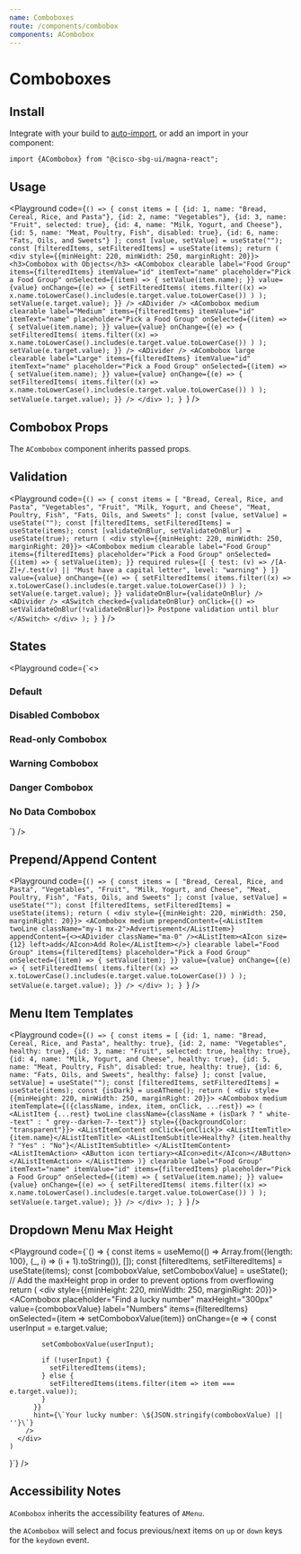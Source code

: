 ```yaml
---
name: Comboboxes
route: /components/combobox
components: ACombobox
---
```


# Comboboxes

## Install

Integrate with your build to [auto-import](/#integrating), or add an import in your component:

```
import {ACombobox} from "@cisco-sbg-ui/magna-react";
```

## Usage

<Playground
  code={`() => {
  const items = [
    {id: 1, name: "Bread, Cereal, Rice, and Pasta"},
    {id: 2, name: "Vegetables"},
    {id: 3, name: "Fruit", selected: true},
    {id: 4, name: "Milk, Yogurt, and Cheese"},
    {id: 5, name: "Meat, Poultry, Fish", disabled: true},
    {id: 6, name: "Fats, Oils, and Sweets"}
  ];
  const [value, setValue] = useState("");
  const [filteredItems, setFilteredItems] = useState(items);
  return (
    <div style={{minHeight: 220, minWidth: 250, marginRight: 20}}>
      <h3>Combobox with Objects</h3>
      <ACombobox
        clearable
        label="Food Group"
        items={filteredItems}
        itemValue="id"
        itemText="name"
        placeholder="Pick a Food Group"
        onSelected={(item) => {
          setValue(item.name);
        }}
        value={value}
        onChange={(e) => {
          setFilteredItems(
            items.filter((x) =>
              x.name.toLowerCase().includes(e.target.value.toLowerCase())
            )
          );
          setValue(e.target.value);
        }}
      />
      <ADivider />
      <ACombobox
        medium
        clearable
        label="Medium"
        items={filteredItems}
        itemValue="id"
        itemText="name"
        placeholder="Pick a Food Group"
        onSelected={(item) => {
          setValue(item.name);
        }}
        value={value}
        onChange={(e) => {
          setFilteredItems(
            items.filter((x) =>
              x.name.toLowerCase().includes(e.target.value.toLowerCase())
            )
          );
          setValue(e.target.value);
        }}
      />
      <ADivider />
      <ACombobox
        large
        clearable
        label="Large"
        items={filteredItems}
        itemValue="id"
        itemText="name"
        placeholder="Pick a Food Group"
        onSelected={(item) => {
          setValue(item.name);
        }}
        value={value}
        onChange={(e) => {
          setFilteredItems(
            items.filter((x) =>
              x.name.toLowerCase().includes(e.target.value.toLowerCase())
            )
          );
          setValue(e.target.value);
        }}
      />
    </div>
  );
}
`}
/>

## Combobox Props

The `ACombobox` component inherits passed props.

<Props of="ACombobox" />

## Validation

<Playground
  code={`() => {
  const items = [
    "Bread, Cereal, Rice, and Pasta",
    "Vegetables",
    "Fruit",
    "Milk, Yogurt, and Cheese",
    "Meat, Poultry, Fish",
    "Fats, Oils, and Sweets"
  ];
  const [value, setValue] = useState("");
  const [filteredItems, setFilteredItems] = useState(items);
  const [validateOnBlur, setValidateOnBlur] = useState(true);
  return (
    <div style={{minHeight: 220, minWidth: 250, marginRight: 20}}>
      <ACombobox
        medium
        clearable
        label="Food Group"
        items={filteredItems}
        placeholder="Pick a Food Group"
        onSelected={(item) => {
          setValue(item);
        }}
        required
        rules={[
          {
            test: (v) => /[A-Z]+/.test(v) || "Must have a capital letter",
            level: "warning"
          }
        ]}
        value={value}
        onChange={(e) => {
          setFilteredItems(
            items.filter((x) =>
              x.toLowerCase().includes(e.target.value.toLowerCase())
            )
          );
          setValue(e.target.value);
        }}
        validateOnBlur={validateOnBlur}
      />
      <ADivider />
      <ASwitch
        checked={validateOnBlur}
        onClick={() => setValidateOnBlur(!validateOnBlur)}>
        Postpone validation until blur
      </ASwitch>
    </div>
  );
}
`}
/>

## States

<Playground
  code={`<>
  <div style={{minHeight: 220, minWidth: 250, marginRight: 20}}>
    <h3>Default</h3>
    <ACombobox
      medium
      clearable
      label="Food Group"
      items={[
        "Bread, Cereal, Rice, and Pasta",
        "Vegetables",
        "Fruit",
        "Milk, Yogurt, and Cheese",
        "Meat, Poultry, Fish",
        "Fats, Oils, and Sweets"
      ]}
      placeholder="Pick a Food Group"
      hint="Hint: Clearable"
    />
  </div>
  <div style={{minHeight: 220, minWidth: 250, marginRight: 20}}>
    <h3>Disabled Combobox</h3>
    <ACombobox
      medium
      disabled
      label="Food Group"
      placeholder="Pick a Food Group"
      hint="Hint: Disabled"
    />
  </div>
  <div style={{minHeight: 220, minWidth: 250, marginRight: 20}}>
    <h3>Read-only Combobox</h3>
    <ACombobox
      medium
      readOnly
      label="Food Group"
      placeholder="Pick a Food Group"
      hint="Hint: Read-only"
    />
  </div>
  <div style={{minHeight: 220, minWidth: 250, marginRight: 20}}>
    <h3>Warning Combobox</h3>
    <ACombobox
      medium
      label="Food Group"
      placeholder="Pick a Food Group"
      hint="Hint: Warning"
      validationState="warning"
    />
  </div>
  <div style={{minHeight: 220, minWidth: 250, marginRight: 20}}>
    <h3>Danger Combobox</h3>
    <ACombobox
      medium
      label="Food Group"
      placeholder="Pick a Food Group"
      hint="Hint: Danger"
      validationState="danger"
    />
  </div>
  <div style={{minHeight: 220, minWidth: 250, marginRight: 20}}>
    <h3>No Data Combobox</h3>
    <ACombobox
      medium
      label="Food Group"
      placeholder="Pick a Food Group"
      noDataContent="Check again when we restock!"
      hint="Hint: No Data"
    />
  </div>
</>
`}
/>

## Prepend/Append Content

<Playground
  code={`() => {
  const items = [
    "Bread, Cereal, Rice, and Pasta",
    "Vegetables",
    "Fruit",
    "Milk, Yogurt, and Cheese",
    "Meat, Poultry, Fish",
    "Fats, Oils, and Sweets"
  ];
  const [value, setValue] = useState("");
  const [filteredItems, setFilteredItems] = useState(items);
  return (
    <div style={{minHeight: 220, minWidth: 250, marginRight: 20}}>
      <ACombobox
        medium
        prependContent={<AListItem twoLine className="my-1 mx-2">Advertisement</AListItem>}
        appendContent={<><ADivider className="ma-0" /><AListItem><AIcon size={12} left>add</AIcon>Add Role</AListItem></>}
        clearable
        label="Food Group"
        items={filteredItems}
        placeholder="Pick a Food Group"
        onSelected={(item) => {
          setValue(item);
        }}
        value={value}
        onChange={(e) => {
          setFilteredItems(
            items.filter((x) =>
              x.toLowerCase().includes(e.target.value.toLowerCase())
            )
          );
          setValue(e.target.value);
        }}
      />
    </div>
  );
}
`}
/>

## Menu Item Templates

<Playground
  code={`() => {
  const items = [
    {id: 1, name: "Bread, Cereal, Rice, and Pasta", healthy: true},
    {id: 2, name: "Vegetables", healthy: true},
    {id: 3, name: "Fruit", selected: true, healthy: true},
    {id: 4, name: "Milk, Yogurt, and Cheese", healthy: true},
    {id: 5, name: "Meat, Poultry, Fish", disabled: true, healthy: true},
    {id: 6, name: "Fats, Oils, and Sweets", healthy: false}
  ];
  const [value, setValue] = useState("");
  const [filteredItems, setFilteredItems] = useState(items);
  const {isDark} = useATheme();
  return (
    <div style={{minHeight: 220, minWidth: 250, marginRight: 20}}>
      <ACombobox
        medium
        itemTemplate={({className, index, item, onClick, ...rest}) => (
          <AListItem {...rest} twoLine className={className + (isDark ? " white--text" : " grey--darken-7--text")} style={{backgroundColor: "transparent"}}>
            <AListItemContent onClick={onClick}>
              <AListItemTitle>{item.name}</AListItemTitle>
              <AListItemSubtitle>Healthy? {item.healthy ? "Yes" : "No"}</AListItemSubtitle>
            </AListItemContent>
            <AListItemAction>
              <AButton icon tertiary><AIcon>edit</AIcon></AButton>
            </AListItemAction>
          </AListItem>
        )}
        clearable
        label="Food Group"
        itemText="name"
        itemValue="id"
        items={filteredItems}
        placeholder="Pick a Food Group"
        onSelected={(item) => {
          setValue(item.name);
        }}
        value={value}
        onChange={(e) => {
          setFilteredItems(
            items.filter((x) =>
              x.name.toLowerCase().includes(e.target.value.toLowerCase())
            )
          );
          setValue(e.target.value);
        }}
      />
    </div>
  );
}
`}
/>

## Dropdown Menu Max Height

<Playground
  code={`() => {
    const items = useMemo(() => Array.from({length: 100}, (_, i) => (i + 1).toString()), []);
    const [filteredItems, setFilteredItems] = useState(items);
    const [comboboxValue, setComboboxValue] = useState();
    // Add the maxHeight prop in order to prevent options from overflowing
    return (
      <div style={{minHeight: 220, minWidth: 250, marginRight: 20}}>
        <ACombobox
          placeholder="Find a lucky number"
          maxHeight="300px"
          value={comboboxValue}
          label="Numbers"
          items={filteredItems}
          onSelected={item => setComboboxValue(item)}
          onChange={e => {
            const userInput = e.target.value;

            setComboboxValue(userInput);

            if (!userInput) {
              setFilteredItems(items);
            } else {
              setFilteredItems(items.filter(item => item === e.target.value));
            }
          }}
          hint={\`Your lucky number: \${JSON.stringify(comboboxValue) || ''}\`}
        />
      </div>
    )

}`}
/>

## Accessibility Notes

`ACombobox` inherits the accessibility features of `AMenu`.

the `ACombobox` will select and focus previous/next items on `up` or `down` keys for the `keydown` event.
